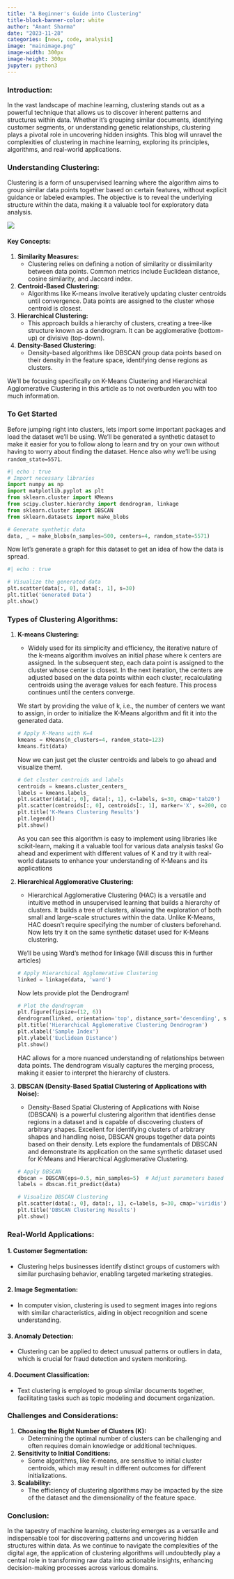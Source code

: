 ```yaml
---
title: "A Beginner's Guide into Clustering"
title-block-banner-color: white
author: "Anant Sharma"
date: "2023-11-28"
categories: [news, code, analysis]
image: "mainimage.png"
image-width: 300px
image-height: 300px
jupyter: python3
---
```

 

### Introduction:

In the vast landscape of machine learning, clustering stands out as a powerful technique that allows us to discover inherent patterns and structures within data. Whether it's grouping similar documents, identifying customer segments, or understanding genetic relationships, clustering plays a pivotal role in uncovering hidden insights. This blog will unravel the complexities of clustering in machine learning, exploring its principles, algorithms, and real-world applications.



### Understanding Clustering:

Clustering is a form of unsupervised learning where the algorithm aims to group similar data points together based on certain features, without explicit guidance or labeled examples. The objective is to reveal the underlying structure within the data, making it a valuable tool for exploratory data analysis.


![](clusterin.png){fig-align="center"}

#### Key Concepts:

1. **Similarity Measures:**
   - Clustering relies on defining a notion of similarity or dissimilarity between data points. Common metrics include Euclidean distance, cosine similarity, and Jaccard index.

2. **Centroid-Based Clustering:**
   - Algorithms like K-means involve iteratively updating cluster centroids until convergence. Data points are assigned to the cluster whose centroid is closest.

3. **Hierarchical Clustering:**
   - This approach builds a hierarchy of clusters, creating a tree-like structure known as a dendrogram. It can be agglomerative (bottom-up) or divisive (top-down).

4. **Density-Based Clustering:**
   - Density-based algorithms like DBSCAN group data points based on their density in the feature space, identifying dense regions as clusters.

We'll be focusing specifically on K-Means Clustering and Hierarchical Agglomerative Clustering in this article as to not overburden you with too much information. 

### To Get Started

Before jumping right into clusters, lets import some important packages and load the dataset we'll be using.
We'll be generated a synthetic dataset to make it easier for you to follow along to learn and try on your own without having to worry about finding the dataset. Hence also why we'll be using `random_state=5571`.

```python
#| echo : true
# Import necessary libraries
import numpy as np
import matplotlib.pyplot as plt
from sklearn.cluster import KMeans
from scipy.cluster.hierarchy import dendrogram, linkage
from sklearn.cluster import DBSCAN
from sklearn.datasets import make_blobs

# Generate synthetic data
data, _ = make_blobs(n_samples=500, centers=4, random_state=5571)

```

Now let's generate a graph for this dataset to get an idea of how the data is spread.

```python
#| echo : true

# Visualize the generated data
plt.scatter(data[:, 0], data[:, 1], s=30)
plt.title('Generated Data')
plt.show()

```

### Types of Clustering Algorithms:

1. **K-means Clustering:**
   - Widely used for its simplicity and efficiency, the iterative nature of the k-means algorithm involves an initial phase where k centers are assigned. In the subsequent step, each data point is assigned to the cluster whose center is closest. In the next iteration, the centers are adjusted based on the data points within each cluster, recalculating centroids using the average values for each feature. This process continues until the centers converge.

   We start by providing the value of k, i.e., the number of centers we want to assign, in order to initialize the K-Means algorithm and fit it into the generated data.
   ```python
   # Apply K-Means with K=4
   kmeans = KMeans(n_clusters=4, random_state=123)
   kmeans.fit(data)
   ```

   Now we can just get the cluster centroids and labels to go ahead and visualize them!.


   ```python
   # Get cluster centroids and labels
   centroids = kmeans.cluster_centers_
   labels = kmeans.labels_
   plt.scatter(data[:, 0], data[:, 1], c=labels, s=30, cmap='tab20')
   plt.scatter(centroids[:, 0], centroids[:, 1], marker='X', s=200, color='red', label='Centroids')
   plt.title('K-Means Clustering Results')
   plt.legend()
   plt.show()
   ```

   As you can see this algorithm is easy to implement using libraries like scikit-learn, making it a valuable tool for various data analysis tasks! Go ahead and experiment with different values of K and try it with real-world datasets to enhance your understanding of K-Means and its applications


2. **Hierarchical Agglomerative Clustering:**
   - Hierarchical Agglomerative Clustering (HAC) is a versatile and intuitive method in unsupervised learning that builds a hierarchy of clusters. It builds a tree of clusters, allowing the exploration of both small and large-scale structures within the data. Unlike K-Means, HAC doesn't require specifying the number of clusters beforehand. Now lets try it on the same synthetic dataset used for K-Means clustering.

   We'll be using Ward's method for linkage (Will discuss this in further articles)
   ```python
   # Apply Hierarchical Agglomerative Clustering
   linked = linkage(data, 'ward') 
   ```
   Now lets provide plot the Dendrogram!
   ```python
   # Plot the dendrogram
   plt.figure(figsize=(12, 6))
   dendrogram(linked, orientation='top', distance_sort='descending', show_leaf_counts=True)
   plt.title('Hierarchical Agglomerative Clustering Dendrogram')
   plt.xlabel('Sample Index')
   plt.ylabel('Euclidean Distance')
   plt.show()
   ```
   HAC allows for a more nuanced understanding of relationships between data points. The dendrogram visually captures the merging process, making it easier to interpret the hierarchy of clusters. 


3. **DBSCAN (Density-Based Spatial Clustering of Applications with Noise):**
   - Density-Based Spatial Clustering of Applications with Noise (DBSCAN) is a powerful clustering algorithm that identifies dense regions in a dataset and is capable of discovering clusters of arbitrary shapes. Excellent for identifying clusters of arbitrary shapes and handling noise, DBSCAN groups together data points based on their density. Lets explore the fundamentals of DBSCAN and demonstrate its application on the same synthetic dataset used for K-Means and Hierarchical Agglomerative Clustering.

   ```python
   # Apply DBSCAN
   dbscan = DBSCAN(eps=0.5, min_samples=5)  # Adjust parameters based on dataset characteristics
   labels = dbscan.fit_predict(data)

   # Visualize DBSCAN Clustering
   plt.scatter(data[:, 0], data[:, 1], c=labels, s=30, cmap='viridis')
   plt.title('DBSCAN Clustering Results')
   plt.show()
   ```

### Real-World Applications:

#### 1. **Customer Segmentation:**
   - Clustering helps businesses identify distinct groups of customers with similar purchasing behavior, enabling targeted marketing strategies.

#### 2. **Image Segmentation:**
   - In computer vision, clustering is used to segment images into regions with similar characteristics, aiding in object recognition and scene understanding.

#### 3. **Anomaly Detection:**
   - Clustering can be applied to detect unusual patterns or outliers in data, which is crucial for fraud detection and system monitoring.

#### 4. **Document Classification:**
   - Text clustering is employed to group similar documents together, facilitating tasks such as topic modeling and document organization.

### Challenges and Considerations:

1. **Choosing the Right Number of Clusters (K):**
   - Determining the optimal number of clusters can be challenging and often requires domain knowledge or additional techniques.

2. **Sensitivity to Initial Conditions:**
   - Some algorithms, like K-means, are sensitive to initial cluster centroids, which may result in different outcomes for different initializations.

3. **Scalability:**
   - The efficiency of clustering algorithms may be impacted by the size of the dataset and the dimensionality of the feature space.

### Conclusion:

In the tapestry of machine learning, clustering emerges as a versatile and indispensable tool for discovering patterns and uncovering hidden structures within data. As we continue to navigate the complexities of the digital age, the application of clustering algorithms will undoubtedly play a central role in transforming raw data into actionable insights, enhancing decision-making processes across various domains.